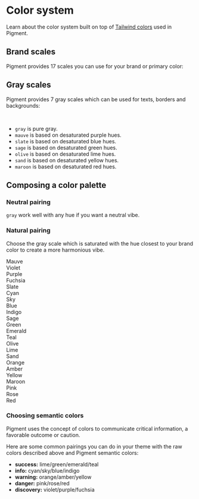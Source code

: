 
# Color system

Learn about the color system built on top of [Tailwind colors](https://tailwindcss.com/docs/customizing-colors#default-color-palette) used in Pigment.

## Brand scales

Pigment provides 17 scales you can use for your brand or primary color:

<ColorPreview>
  <ColorPreviewSection name="Green">
    <ColorPreviewItem class="bg-green-50" name="50" value="#f2fdf5" />
    <ColorPreviewItem class="bg-green-100" name="100" value="#defce9" />
    <ColorPreviewItem class="bg-green-200" name="200" value="#bbf7d0" />
    <ColorPreviewItem class="bg-green-300" name="300" value="#85efac" />
    <ColorPreviewItem class="bg-green-400" name="400" value="#4ade80" />
    <ColorPreviewItem class="bg-green-500" name="500" value="#21c45d" />
    <ColorPreviewItem class="bg-green-600" name="600" value="#158e41" />
    <ColorPreviewItem class="bg-green-700" name="700" value="#157f3c" />
    <ColorPreviewItem class="bg-green-800" name="800" value="#166434" />
    <ColorPreviewItem class="bg-green-900" name="900" value="#14522d" />
    <ColorPreviewItem class="bg-green-950" name="950" value="#052e16" />
  </ColorPreviewSection>
  <ColorPreviewSection name="Emerald">
    <ColorPreviewItem class="bg-emerald-50" name="50" value="#edfdf5" />
    <ColorPreviewItem class="bg-emerald-100" name="100" value="#d1fae5" />
    <ColorPreviewItem class="bg-emerald-200" name="200" value="#a5f3cf" />
    <ColorPreviewItem class="bg-emerald-300" name="300" value="#6ee7b7" />
    <ColorPreviewItem class="bg-emerald-400" name="400" value="#36d399" />
    <ColorPreviewItem class="bg-emerald-500" name="500" value="#10b77f" />
    <ColorPreviewItem class="bg-emerald-600" name="600" value="#049064" />
    <ColorPreviewItem class="bg-emerald-700" name="700" value="#047756" />
    <ColorPreviewItem class="bg-emerald-800" name="800" value="#066046" />
    <ColorPreviewItem class="bg-emerald-900" name="900" value="#064c39" />
    <ColorPreviewItem class="bg-emerald-950" name="950" value="#022c22" />
  </ColorPreviewSection>
  <ColorPreviewSection name="Teal">
    <ColorPreviewItem class="bg-teal-50" name="50" value="#f2fdfa" />
    <ColorPreviewItem class="bg-teal-100" name="100" value="#cbfbf0" />
    <ColorPreviewItem class="bg-teal-200" name="200" value="#98f6e3" />
    <ColorPreviewItem class="bg-teal-300" name="300" value="#5dead5" />
    <ColorPreviewItem class="bg-teal-400" name="400" value="#2bd4bd" />
    <ColorPreviewItem class="bg-teal-500" name="500" value="#14b8a5" />
    <ColorPreviewItem class="bg-teal-600" name="600" value="#0d8c81" />
    <ColorPreviewItem class="bg-teal-700" name="700" value="#0f756d" />
    <ColorPreviewItem class="bg-teal-800" name="800" value="#115f5a" />
    <ColorPreviewItem class="bg-teal-900" name="900" value="#134e4a" />
    <ColorPreviewItem class="bg-teal-950" name="950" value="#042f2e" />
  </ColorPreviewSection>
  <ColorPreviewSection name="Cyan">
    <ColorPreviewItem class="bg-cyan-50" name="50" value="#ebfeff" />
    <ColorPreviewItem class="bg-cyan-100" name="100" value="#cdfafe" />
    <ColorPreviewItem class="bg-cyan-200" name="200" value="#a6f4fc" />
    <ColorPreviewItem class="bg-cyan-300" name="300" value="#67e8f9" />
    <ColorPreviewItem class="bg-cyan-400" name="400" value="#20d3ee" />
    <ColorPreviewItem class="bg-cyan-500" name="500" value="#07b6d5" />
    <ColorPreviewItem class="bg-cyan-600" name="600" value="#0886a6" />
    <ColorPreviewItem class="bg-cyan-700" name="700" value="#0e7490" />
    <ColorPreviewItem class="bg-cyan-800" name="800" value="#155f75" />
    <ColorPreviewItem class="bg-cyan-900" name="900" value="#164f64" />
    <ColorPreviewItem class="bg-cyan-950" name="950" value="#083344" />
  </ColorPreviewSection>
  <ColorPreviewSection name="Sky">
    <ColorPreviewItem class="bg-sky-50" name="50" value="#f0f9ff" />
    <ColorPreviewItem class="bg-sky-100" name="100" value="#e1f3fe" />
    <ColorPreviewItem class="bg-sky-200" name="200" value="#bae5fd" />
    <ColorPreviewItem class="bg-sky-300" name="300" value="#7ed4fc" />
    <ColorPreviewItem class="bg-sky-400" name="400" value="#3abff8" />
    <ColorPreviewItem class="bg-sky-500" name="500" value="#0da2e7" />
    <ColorPreviewItem class="bg-sky-600" name="600" value="#027dbb" />
    <ColorPreviewItem class="bg-sky-700" name="700" value="#0369a0" />
    <ColorPreviewItem class="bg-sky-800" name="800" value="#075783" />
    <ColorPreviewItem class="bg-sky-900" name="900" value="#0c4a6e" />
    <ColorPreviewItem class="bg-sky-950" name="950" value="#082f49" />
  </ColorPreviewSection>
  <ColorPreviewSection name="Blue">
    <ColorPreviewItem class="bg-blue-50" name="50" value="#f0f6ff" />
    <ColorPreviewItem class="bg-blue-100" name="100" value="#dcebfe" />
    <ColorPreviewItem class="bg-blue-200" name="200" value="#bedbfe" />
    <ColorPreviewItem class="bg-blue-300" name="300" value="#91c3fd" />
    <ColorPreviewItem class="bg-blue-400" name="400" value="#61a6fa" />
    <ColorPreviewItem class="bg-blue-500" name="500" value="#3c83f6" />
    <ColorPreviewItem class="bg-blue-600" name="600" value="#2463eb" />
    <ColorPreviewItem class="bg-blue-700" name="700" value="#1d4fd7" />
    <ColorPreviewItem class="bg-blue-800" name="800" value="#1e3fae" />
    <ColorPreviewItem class="bg-blue-900" name="900" value="#1e3b8a" />
    <ColorPreviewItem class="bg-blue-950" name="950" value="#172554" />
  </ColorPreviewSection>
  <ColorPreviewSection name="Indigo">
    <ColorPreviewItem class="bg-indigo-50" name="50" value="#f0f3ff" />
    <ColorPreviewItem class="bg-indigo-100" name="100" value="#e0e8ff" />
    <ColorPreviewItem class="bg-indigo-200" name="200" value="#c8d3fe" />
    <ColorPreviewItem class="bg-indigo-300" name="300" value="#a6b4fc" />
    <ColorPreviewItem class="bg-indigo-400" name="400" value="#828df8" />
    <ColorPreviewItem class="bg-indigo-500" name="500" value="#6467f2" />
    <ColorPreviewItem class="bg-indigo-600" name="600" value="#5048e5" />
    <ColorPreviewItem class="bg-indigo-700" name="700" value="#463acb" />
    <ColorPreviewItem class="bg-indigo-800" name="800" value="#372fa2" />
    <ColorPreviewItem class="bg-indigo-900" name="900" value="#312e7f" />
    <ColorPreviewItem class="bg-indigo-950" name="950" value="#1e1b4b" />
  </ColorPreviewSection>
  <ColorPreviewSection name="Violet">
    <ColorPreviewItem class="bg-violet-50" name="50" value="#f7f5ff" />
    <ColorPreviewItem class="bg-violet-100" name="100" value="#ebe7fe" />
    <ColorPreviewItem class="bg-violet-200" name="200" value="#ded7fe" />
    <ColorPreviewItem class="bg-violet-300" name="300" value="#c3b4fd" />
    <ColorPreviewItem class="bg-violet-400" name="400" value="#a689fa" />
    <ColorPreviewItem class="bg-violet-500" name="500" value="#895af6" />
    <ColorPreviewItem class="bg-violet-600" name="600" value="#7c3bed" />
    <ColorPreviewItem class="bg-violet-700" name="700" value="#6b26d9" />
    <ColorPreviewItem class="bg-violet-800" name="800" value="#5a21b5" />
    <ColorPreviewItem class="bg-violet-900" name="900" value="#4d1d95" />
    <ColorPreviewItem class="bg-violet-950" name="950" value="#2e1065" />
  </ColorPreviewSection>
  <ColorPreviewSection name="Purple">
    <ColorPreviewItem class="bg-purple-50" name="50" value="#faf5ff" />
    <ColorPreviewItem class="bg-purple-100" name="100" value="#f2e6ff" />
    <ColorPreviewItem class="bg-purple-200" name="200" value="#ead6ff" />
    <ColorPreviewItem class="bg-purple-300" name="300" value="#d8b4fe" />
    <ColorPreviewItem class="bg-purple-400" name="400" value="#bf83fc" />
    <ColorPreviewItem class="bg-purple-500" name="500" value="#a855f7" />
    <ColorPreviewItem class="bg-purple-600" name="600" value="#9234ea" />
    <ColorPreviewItem class="bg-purple-700" name="700" value="#7e22ce" />
    <ColorPreviewItem class="bg-purple-800" name="800" value="#6a21a6" />
    <ColorPreviewItem class="bg-purple-900" name="900" value="#591c87" />
    <ColorPreviewItem class="bg-purple-950" name="950" value="#3c0764" />
  </ColorPreviewSection>
  <ColorPreviewSection name="Fuchsia">
    <ColorPreviewItem class="bg-fuchsia-50" name="50" value="#fdf5ff" />
    <ColorPreviewItem class="bg-fuchsia-100" name="100" value="#f9e6ff" />
    <ColorPreviewItem class="bg-fuchsia-200" name="200" value="#f5d2fe" />
    <ColorPreviewItem class="bg-fuchsia-300" name="300" value="#f0abfc" />
    <ColorPreviewItem class="bg-fuchsia-400" name="400" value="#e87bf9" />
    <ColorPreviewItem class="bg-fuchsia-500" name="500" value="#d948ef" />
    <ColorPreviewItem class="bg-fuchsia-600" name="600" value="#bf27d3" />
    <ColorPreviewItem class="bg-fuchsia-700" name="700" value="#a31daf" />
    <ColorPreviewItem class="bg-fuchsia-800" name="800" value="#85198f" />
    <ColorPreviewItem class="bg-fuchsia-900" name="900" value="#711a75" />
    <ColorPreviewItem class="bg-fuchsia-950" name="950" value="#4a044e" />
  </ColorPreviewSection>
  <ColorPreviewSection name="Pink">
    <ColorPreviewItem class="bg-pink-50" name="50" value="#fdf2f8" />
    <ColorPreviewItem class="bg-pink-100" name="100" value="#fce8f4" />
    <ColorPreviewItem class="bg-pink-200" name="200" value="#fbd0e8" />
    <ColorPreviewItem class="bg-pink-300" name="300" value="#f9a9d5" />
    <ColorPreviewItem class="bg-pink-400" name="400" value="#f471b5" />
    <ColorPreviewItem class="bg-pink-500" name="500" value="#ec4699" />
    <ColorPreviewItem class="bg-pink-600" name="600" value="#db2979" />
    <ColorPreviewItem class="bg-pink-700" name="700" value="#bf185d" />
    <ColorPreviewItem class="bg-pink-800" name="800" value="#9b174c" />
    <ColorPreviewItem class="bg-pink-900" name="900" value="#811842" />
    <ColorPreviewItem class="bg-pink-950" name="950" value="#500724" />
  </ColorPreviewSection>
  <ColorPreviewSection name="Rose">
    <ColorPreviewItem class="bg-rose-50" name="50" value="#fff0f1" />
    <ColorPreviewItem class="bg-rose-100" name="100" value="#ffe6e7" />
    <ColorPreviewItem class="bg-rose-200" name="200" value="#fecdd3" />
    <ColorPreviewItem class="bg-rose-300" name="300" value="#fda5af" />
    <ColorPreviewItem class="bg-rose-400" name="400" value="#fb6f84" />
    <ColorPreviewItem class="bg-rose-500" name="500" value="#f43e5c" />
    <ColorPreviewItem class="bg-rose-600" name="600" value="#e21d48" />
    <ColorPreviewItem class="bg-rose-700" name="700" value="#bf123d" />
    <ColorPreviewItem class="bg-rose-800" name="800" value="#a1123a" />
    <ColorPreviewItem class="bg-rose-900" name="900" value="#861336" />
    <ColorPreviewItem class="bg-rose-950" name="950" value="#4d0519" />
  </ColorPreviewSection>
  <ColorPreviewSection name="Red">
    <ColorPreviewItem class="bg-red-50" name="50" value="#fef1f1" />
    <ColorPreviewItem class="bg-red-100" name="100" value="#fee1e1" />
    <ColorPreviewItem class="bg-red-200" name="200" value="#fec8c8" />
    <ColorPreviewItem class="bg-red-300" name="300" value="#fca6a6" />
    <ColorPreviewItem class="bg-red-400" name="400" value="#f87272" />
    <ColorPreviewItem class="bg-red-500" name="500" value="#ef4343" />
    <ColorPreviewItem class="bg-red-600" name="600" value="#dc2828" />
    <ColorPreviewItem class="bg-red-700" name="700" value="#ba1c1c" />
    <ColorPreviewItem class="bg-red-800" name="800" value="#981b1b" />
    <ColorPreviewItem class="bg-red-900" name="900" value="#811d1d" />
    <ColorPreviewItem class="bg-red-950" name="950" value="#430a0a" />
  </ColorPreviewSection>
  <ColorPreviewSection name="Orange">
    <ColorPreviewItem class="bg-orange-50" name="50" value="#fff6eb" />
    <ColorPreviewItem class="bg-orange-100" name="100" value="#ffedd6" />
    <ColorPreviewItem class="bg-orange-200" name="200" value="#fed6a9" />
    <ColorPreviewItem class="bg-orange-300" name="300" value="#fdba72" />
    <ColorPreviewItem class="bg-orange-400" name="400" value="#fb923c" />
    <ColorPreviewItem class="bg-orange-500" name="500" value="#f97415" />
    <ColorPreviewItem class="bg-orange-600" name="600" value="#d95108" />
    <ColorPreviewItem class="bg-orange-700" name="700" value="#c03f0c" />
    <ColorPreviewItem class="bg-orange-800" name="800" value="#9b3412" />
    <ColorPreviewItem class="bg-orange-900" name="900" value="#7d2d12" />
    <ColorPreviewItem class="bg-orange-950" name="950" value="#451507" />
  </ColorPreviewSection>
  <ColorPreviewSection name="Amber">
    <ColorPreviewItem class="bg-amber-50" name="50" value="#fffbeb" />
    <ColorPreviewItem class="bg-amber-100" name="100" value="#fef3c8" />
    <ColorPreviewItem class="bg-amber-200" name="200" value="#fde68b" />
    <ColorPreviewItem class="bg-amber-300" name="300" value="#fcd44f" />
    <ColorPreviewItem class="bg-amber-400" name="400" value="#fbbd23" />
    <ColorPreviewItem class="bg-amber-500" name="500" value="#f59f0a" />
    <ColorPreviewItem class="bg-amber-600" name="600" value="#db7706" />
    <ColorPreviewItem class="bg-amber-700" name="700" value="#b35309" />
    <ColorPreviewItem class="bg-amber-800" name="800" value="#91400d" />
    <ColorPreviewItem class="bg-amber-900" name="900" value="#76350f" />
    <ColorPreviewItem class="bg-amber-950" name="950" value="#451a03" />
  </ColorPreviewSection>
  <ColorPreviewSection name="Yellow">
    <ColorPreviewItem class="bg-yellow-50" name="50" value="#fefce7" />
    <ColorPreviewItem class="bg-yellow-100" name="100" value="#fef9c3" />
    <ColorPreviewItem class="bg-yellow-200" name="200" value="#fef08b" />
    <ColorPreviewItem class="bg-yellow-300" name="300" value="#fddf49" />
    <ColorPreviewItem class="bg-yellow-400" name="400" value="#facc14" />
    <ColorPreviewItem class="bg-yellow-500" name="500" value="#e7b008" />
    <ColorPreviewItem class="bg-yellow-600" name="600" value="#c88a04" />
    <ColorPreviewItem class="bg-yellow-700" name="700" value="#a26107" />
    <ColorPreviewItem class="bg-yellow-800" name="800" value="#864e0e" />
    <ColorPreviewItem class="bg-yellow-900" name="900" value="#733f12" />
    <ColorPreviewItem class="bg-yellow-950" name="950" value="#412006" />
  </ColorPreviewSection>
  <ColorPreviewSection name="Lime">
    <ColorPreviewItem class="bg-lime-50" name="50" value="#f7fee7" />
    <ColorPreviewItem class="bg-lime-100" name="100" value="#ebfcca" />
    <ColorPreviewItem class="bg-lime-200" name="200" value="#d9f99f" />
    <ColorPreviewItem class="bg-lime-300" name="300" value="#bef263" />
    <ColorPreviewItem class="bg-lime-400" name="400" value="#a1e633" />
    <ColorPreviewItem class="bg-lime-500" name="500" value="#82cb15" />
    <ColorPreviewItem class="bg-lime-600" name="600" value="#66a50d" />
    <ColorPreviewItem class="bg-lime-700" name="700" value="#4c7b0f" />
    <ColorPreviewItem class="bg-lime-800" name="800" value="#406312" />
    <ColorPreviewItem class="bg-lime-900" name="900" value="#355214" />
    <ColorPreviewItem class="bg-lime-950" name="950" value="#1a2e05" />
  </ColorPreviewSection>
</ColorPreview>

## Gray scales

Pigment provides 7 gray scales which can be used for texts, borders and backgrounds:

<ColorPreview>
  <ColorPreviewSection name="Gray">
    <ColorPreviewItem class="bg-gray-50" name="50" value="#fafafa" />
    <ColorPreviewItem class="bg-gray-100" name="100" value="#f5f5f5" />
    <ColorPreviewItem class="bg-gray-200" name="200" value="#e6e6e6" />
    <ColorPreviewItem class="bg-gray-300" name="300" value="#d4d4d4" />
    <ColorPreviewItem class="bg-gray-400" name="400" value="#a3a3a3" />
    <ColorPreviewItem class="bg-gray-500" name="500" value="#737373" />
    <ColorPreviewItem class="bg-gray-600" name="600" value="#525252" />
    <ColorPreviewItem class="bg-gray-700" name="700" value="#404040" />
    <ColorPreviewItem class="bg-gray-800" name="800" value="#262626" />
    <ColorPreviewItem class="bg-gray-900" name="900" value="#171717" />
    <ColorPreviewItem class="bg-gray-950" name="950" value="#0a0a0a" />
  </ColorPreviewSection>
  <ColorPreviewSection name="Mauve">
    <ColorPreviewItem class="bg-mauve-50" name="50" value="#fafafa" />
    <ColorPreviewItem class="bg-mauve-100" name="100" value="#f5f4f5" />
    <ColorPreviewItem class="bg-mauve-200" name="200" value="#e6e4e7" />
    <ColorPreviewItem class="bg-mauve-300" name="300" value="#d6d4d8" />
    <ColorPreviewItem class="bg-mauve-400" name="400" value="#a6a1aa" />
    <ColorPreviewItem class="bg-mauve-500" name="500" value="#75717a" />
    <ColorPreviewItem class="bg-mauve-600" name="600" value="#57525b" />
    <ColorPreviewItem class="bg-mauve-700" name="700" value="#433f46" />
    <ColorPreviewItem class="bg-mauve-800" name="800" value="#29272a" />
    <ColorPreviewItem class="bg-mauve-900" name="900" value="#1a181b" />
    <ColorPreviewItem class="bg-mauve-950" name="950" value="#0a090b" />
  </ColorPreviewSection>
  <ColorPreviewSection name="Slate">
    <ColorPreviewItem class="bg-slate-50" name="50" value="#fafafa" />
    <ColorPreviewItem class="bg-slate-100" name="100" value="#f4f5f5" />
    <ColorPreviewItem class="bg-slate-200" name="200" value="#e4e6e7" />
    <ColorPreviewItem class="bg-slate-300" name="300" value="#d4d6d8" />
    <ColorPreviewItem class="bg-slate-400" name="400" value="#a1a5aa" />
    <ColorPreviewItem class="bg-slate-500" name="500" value="#71747a" />
    <ColorPreviewItem class="bg-slate-600" name="600" value="#52555b" />
    <ColorPreviewItem class="bg-slate-700" name="700" value="#3f4146" />
    <ColorPreviewItem class="bg-slate-800" name="800" value="#27282a" />
    <ColorPreviewItem class="bg-slate-900" name="900" value="#18191b" />
    <ColorPreviewItem class="bg-slate-950" name="950" value="#090a0b" />
  </ColorPreviewSection>
  <ColorPreviewSection name="Sage">
    <ColorPreviewItem class="bg-sage-50" name="50" value="#fafafa" />
    <ColorPreviewItem class="bg-sage-100" name="100" value="#f4f5f5" />
    <ColorPreviewItem class="bg-sage-200" name="200" value="#e4e7e5" />
    <ColorPreviewItem class="bg-sage-300" name="300" value="#d4d8d6" />
    <ColorPreviewItem class="bg-sage-400" name="400" value="#a1aaa4" />
    <ColorPreviewItem class="bg-sage-500" name="500" value="#717a74" />
    <ColorPreviewItem class="bg-sage-600" name="600" value="#525b55" />
    <ColorPreviewItem class="bg-sage-700" name="700" value="#3f4641" />
    <ColorPreviewItem class="bg-sage-800" name="800" value="#272a29" />
    <ColorPreviewItem class="bg-sage-900" name="900" value="#181b19" />
    <ColorPreviewItem class="bg-sage-950" name="950" value="#090b0a" />
  </ColorPreviewSection>
  <ColorPreviewSection name="Olive">
    <ColorPreviewItem class="bg-olive-50" name="50" value="#fafafa" />
    <ColorPreviewItem class="bg-olive-100" name="100" value="#f5f5f4" />
    <ColorPreviewItem class="bg-olive-200" name="200" value="#e6e7e4" />
    <ColorPreviewItem class="bg-olive-300" name="300" value="#d7d8d4" />
    <ColorPreviewItem class="bg-olive-400" name="400" value="#a7aaa1" />
    <ColorPreviewItem class="bg-olive-500" name="500" value="#767a71" />
    <ColorPreviewItem class="bg-olive-600" name="600" value="#575b52" />
    <ColorPreviewItem class="bg-olive-700" name="700" value="#43463f" />
    <ColorPreviewItem class="bg-olive-800" name="800" value="#292a27" />
    <ColorPreviewItem class="bg-olive-900" name="900" value="#1a1b18" />
    <ColorPreviewItem class="bg-olive-950" name="950" value="#0a0b09" />
  </ColorPreviewSection>
  <ColorPreviewSection name="Sand">
    <ColorPreviewItem class="bg-sand-50" name="50" value="#fafafa" />
    <ColorPreviewItem class="bg-sand-100" name="100" value="#f5f5f4" />
    <ColorPreviewItem class="bg-sand-200" name="200" value="#e7e7e4" />
    <ColorPreviewItem class="bg-sand-300" name="300" value="#d8d7d4" />
    <ColorPreviewItem class="bg-sand-400" name="400" value="#aaa8a1" />
    <ColorPreviewItem class="bg-sand-500" name="500" value="#7a7871" />
    <ColorPreviewItem class="bg-sand-600" name="600" value="#5b5852" />
    <ColorPreviewItem class="bg-sand-700" name="700" value="#46433f" />
    <ColorPreviewItem class="bg-sand-800" name="800" value="#2a2927" />
    <ColorPreviewItem class="bg-sand-900" name="900" value="#1b1918" />
    <ColorPreviewItem class="bg-sand-950" name="950" value="#0b0a09" />
  </ColorPreviewSection>
  <ColorPreviewSection name="Marron">
    <ColorPreviewItem class="bg-maroon-50" name="50" value="#fafafa" />
    <ColorPreviewItem class="bg-maroon-100" name="100" value="#f5f4f4" />
    <ColorPreviewItem class="bg-maroon-200" name="200" value="#e7e4e4" />
    <ColorPreviewItem class="bg-maroon-300" name="300" value="#d8d4d4" />
    <ColorPreviewItem class="bg-maroon-400" name="400" value="#aaa1a1" />
    <ColorPreviewItem class="bg-maroon-500" name="500" value="#7a7171" />
    <ColorPreviewItem class="bg-maroon-600" name="600" value="#5b5252" />
    <ColorPreviewItem class="bg-maroon-700" name="700" value="#463f3f" />
    <ColorPreviewItem class="bg-maroon-800" name="800" value="#2a2727" />
    <ColorPreviewItem class="bg-maroon-900" name="900" value="#1b1818" />
    <ColorPreviewItem class="bg-maroon-950" name="950" value="#0b0909" />
  </ColorPreviewSection>
</ColorPreview>

<br />

- `gray` is pure gray.
- `mauve` is based on desaturated purple hues.
- `slate` is based on desaturated blue hues.
- `sage` is based on desaturated green hues.
- `olive` is based on desaturated lime hues.
- `sand` is based on desaturated yellow hues.
- `maroon` is based on desaturated red hues.

## Composing a color palette

### Neutral pairing

`gray` work well with any hue if you want a neutral vibe.

### Natural pairing

Choose the gray scale which is saturated with the hue closest to your brand color to create a more harmonious vibe.

<div class="flex flex-col gap-4">
  <div class="flex flex-col gap-1">
    <div class="bg-mauve-600 p-3 rounded text-center text-white">Mauve</div>
    <div class="flex gap-1 text-white">
      <div class="bg-violet-600 p-3 rounded text-center grow">Violet</div>
      <div class="bg-purple-600 p-3 rounded text-center grow">Purple</div>
      <div class="bg-fuchsia-600 p-3 rounded text-center grow">Fuchsia</div>
    </div>
  </div>
  <div class="flex flex-col gap-1">
    <div class="bg-slate-600 p-3 rounded text-center text-white">Slate</div>
    <div class="flex gap-1 text-white">
      <div class="bg-cyan-600 p-3 rounded text-center grow">Cyan</div>
      <div class="bg-sky-600 p-3 rounded text-center grow">Sky</div>
      <div class="bg-blue-600 p-3 rounded text-center grow">Blue</div>
      <div class="bg-indigo-600 p-3 rounded text-center grow">Indigo</div>
    </div>
  </div>
  <div class="flex flex-col gap-1">
    <div class="bg-sage-600 p-3 rounded text-center text-white">Sage</div>
    <div class="flex gap-1 text-white">
      <div class="bg-green-600 p-3 rounded text-center grow">Green</div>
      <div class="bg-emerald-600 p-3 rounded text-center grow">Emerald</div>
      <div class="bg-teal-600 p-3 rounded text-center grow">Teal</div>
    </div>
  </div>
  <div class="flex flex-col gap-1">
    <div class="bg-olive-600 p-3 rounded text-center text-white">Olive</div>
    <div class="flex gap-1">
      <div class="bg-lime-400 p-3 rounded text-center grow text-olive-950">Lime</div>
    </div>
  </div>
  <div class="flex flex-col gap-1">
    <div class="bg-sand-600 p-3 rounded text-center text-white">Sand</div>
    <div class="flex gap-1">
      <div class="bg-orange-600 p-3 rounded text-center grow text-white">Orange</div>
      <div class="bg-amber-400 p-3 rounded text-center grow text-sand-950">Amber</div>
      <div class="bg-yellow-400 p-3 rounded text-center grow text-sand-950">Yellow</div>
    </div>
  </div>
  <div class="flex flex-col gap-1">
    <div class="bg-maroon-600 p-3 rounded text-center text-white">Maroon</div>
    <div class="flex gap-1 text-white">
      <div class="bg-pink-600 p-3 rounded text-center grow">Pink</div>
      <div class="bg-rose-600 p-3 rounded text-center grow">Rose</div>
      <div class="bg-red-600 p-3 rounded text-center grow">Red</div>
    </div>
  </div>
</div>

### Choosing semantic colors

Pigment uses the concept of colors to communicate critical information, a favorable outcome or caution.

Here are some common pairings you can do in your theme with the raw colors described above and Pigment semantic colors:

- **success:** lime/green/emerald/teal
- **info:** cyan/sky/blue/indigo
- **warning:** orange/amber/yellow
- **danger:** pink/rose/red
- **discovery:** violet/purple/fuchsia
